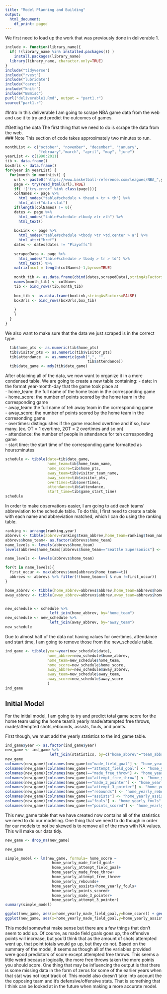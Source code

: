 ```yaml
---
title: "Model Planning and Building"
output:
  html_document:
    df_print: paged
---
```


We first need to load up the work that was previously done in deliverable 1.  
```r
include <- function(library_name){
  if( !(library_name %in% installed.packages()) )
    install.packages(library_name) 
  library(library_name, character.only=TRUE)
}
include("tidyverse")
include("rvest")
include("lubridate")
include("caret")
include("knitr")
include("BBmisc")
purl("deliverable1.Rmd", output = "part1.r")
source("part1.r")
```

#Intro
In this deliverable I am going to scrape NBA game data from the web and use it to try and predict the outcomes of games.  

#Getting the data
The first thing that we need to do is scrape the data from the web.  
### Note
This section of code takes approximately two minutes to run.  


```R
monthList <- c("october", "november", "december", "january", 
               "february","march", "april", "may", "june")
yearList <- c(1990:2011)
tib <- data.frame()
boxUrls <- data.frame()
for(year in yearList) {
  for(month in monthList) {
    url <- paste0("https://www.basketball-reference.com/leagues/NBA_",year,"_games-",month,".html")
    page <- try(read_html(url),TRUE)
    if( !("try-error" %in% class(page))){
    colNames <- page %>%
      html_nodes("table#schedule > thead > tr > th") %>%
      html_attr("data-stat")
    if(length(colNames) != 0){
    dates <- page %>%
      html_nodes("table#schedule >tbody >tr >th") %>%
      html_text()
    
    boxLink <- page %>%
      html_nodes("table#schedule >tbody >tr >td.center > a") %>%
      html_attr("href")
    dates <- dates[dates != "Playoffs"]
    
    scrapedData <- page %>%
      html_nodes("table#schedule > tbody > tr > td") %>%
      html_text() %>%
    matrix(ncol = length(colNames)-1,byrow=TRUE)
    
    month_tib <- as.data.frame(cbind(dates,scrapedData),stringAsFactors=FALSE)
    names(month_tib) <- colNames
    tib <- bind_rows(tib,month_tib)
    
    box_tib <- as.data.frame(boxLink,stringAsFactors=FALSE)
    boxUrls <- bind_rows(boxUrls,box_tib)
    
    }
    }
  }
}
```

We also want to make sure that the data we just scraped is in the correct type.  
```R
  tib$home_pts <- as.numeric(tib$home_pts)
  tib$visitor_pts <- as.numeric(tib$visitor_pts)
  tib$attendance  <- as.numeric(gsub(",", "",
                                     tib$attendance))
  tib$date_game <- mdy(tib$date_game)
```

After obtaining all of the data, we now want to organize it in a more condensed table. We are going to create a new table containing:
- date: in the format year-month-day that the game took place at  
- home_team: the full name of the home team in the corresponding game  
- home_score: the number of points scored by the home team in the corresponding game  
- away_team: the full name of teh away team in the corresponding game  
- away_score: the number of points scored by the home team in the corresonding game  
- overtimes: distinguishes if the game reached overtime and if so, how many. (ex. OT = 1 overtime, 2OT = 2 overtimes and so on)  
- attendance: the number of people in attendance for teh corresponding game  
- start time: the start time of the corresponding game formatted as hours:minutes
```R
schedule <- tibble(date=tib$date_game,
                   home_team=tib$home_team_name,
                   home_score=tib$home_pts,
                   away_team=tib$visitor_team_name,
                   away_score=tib$visitor_pts,
                   overtimes=tib$overtimes,
                   attendance=tib$attendance,
                   start_time=tib$game_start_time)
schedule
```

In order to make observations easier, I am going to add each teams' abbreviation to the schedule table. To do this, I first need to create a table with each name and abbreviation matched, which I can do using the ranking table.  

```R
ranking <- arrange(ranking,year)
abbrevs <- tibble(abbrev=ranking$team_abbrev,home_team=ranking$team_name,num = 1:nrow(ranking))
abbrevs$home_team<- as.factor(abbrevs$home_team)
name_levels <- levels(abbrevs$home_team)
levels(abbrevs$home_team)[abbrevs$home_team=="Seattle Supersonics"] <- "Seattle SuperSonics"

name_levels <- levels(abbrevs$home_team)

for(t in name_levels){
  first_occur <- max(abbrevs$num[abbrevs$home_team==t])
  abbrevs <- abbrevs %>% filter(!(home_team==t & num !=first_occur))
}

home_abbrev <- tibble(home_abbrev=abbrevs$abbrev,home_team=abbrevs$home_team)
away_abbrev <- tibble(away_abbrev=abbrevs$abbrev,away_team=abbrevs$home_team)


new_schedule <- schedule %>% 
                    left_join(home_abbrev, by="home_team")
new_schedule <- new_schedule %>% 
                    left_join(away_abbrev, by="away_team")
new_schedule
```

Due to almost half of the data not having values for overtimes, attendance and start time, I am going to remove those from the new_schedule table.  
```R

ind_game <- tibble(year=year(new_schedule$date),
                   home_abbrev=new_schedule$home_abbrev,
                   home_team=new_schedule$home_team,
                   home_score=new_schedule$home_score,
                   away_abbrev=new_schedule$away_abbrev,
                   away_team=new_schedule$away_team,
                   away_score=new_schedule$away_score
                   )
ind_game
```

## Initial Model

For the initial model, I am going to try and predict total game score for the home team using the home team's yearly made/attempted free throws, made/attempted shots,rebounds, assists, fouls, and points.  

First though, we must add the yearly statistics to the ind_game table.  
```R
ind_game$year <- as.factor(ind_game$year)
new_game <- ind_game %>% 
                    left_join(statistics, by=c("home_abbrev"="team_abbrev","year"))
new_game
colnames(new_game)[colnames(new_game)=="made_field_goal"] <- "home_yearly_made_field_goal"
colnames(new_game)[colnames(new_game)=="attempt_field_goal"] <- "home_yearly_attempt_field_goal"
colnames(new_game)[colnames(new_game)=="made_free_throw"] <- "home_yearly_made_free_throw"
colnames(new_game)[colnames(new_game)=="attempt_free_throw"] <- "home_yearly_attempt_free_throw"
colnames(new_game)[colnames(new_game)=="made_3_pointer"] <- "home_yearly_made_3_pointer"
colnames(new_game)[colnames(new_game)=="attempt_3_pointer"] <- "home_yearly_attempt_3_pointer"
colnames(new_game)[colnames(new_game)=="rebounds"] <- "home_yearly_rebounds"
colnames(new_game)[colnames(new_game)=="assists"] <- "home_yearly_assists"
colnames(new_game)[colnames(new_game)=="fouls"] <- "home_yearly_fouls"
colnames(new_game)[colnames(new_game)=="points_scored"] <- "home_yearly_points_scored"

```
This new_game table that we have created now contains all of the statistics we need to do our modeling. One thing that we need to do though in order for our models to not be skewed is to remove all of the rows with NA values. This will make our data tidy.  
```R
new_game <- drop_na(new_game)

new_game
```

```R

simple_model <- lm(new_game, formula= home_score ~
                     home_yearly_made_field_goal+ 
                     home_yearly_attempt_field_goal+
                     home_yearly_made_free_throw+
                     home_yearly_attempt_free_throw+
                     home_yearly_rebounds+
                     home_yearly_assists+home_yearly_fouls+
                     home_yearly_points_scored+
                     home_yearly_made_3_pointer+
                     home_yearly_attempt_3_pointer)
summary(simple_model)

```

```R
ggplot(new_game, aes(x=home_yearly_made_field_goal,y=home_score)) + geom_smooth(method=lm)
ggplot(new_game, aes(x=home_yearly_made_field_goal,y=home_yearly_assists)) + geom_point()

```


This model somewhat make sense but there are a few things that don't seem to add up. Of course, as made field goals goes up, the offensive points will increase, but you'd think that as the amount of shots attempted went up, that point totals would go up, but they do not. Based on the summary of the model, it seems as though all of the variables provided were good predictors of score except attempted free throws. This seems a little weird because logically, the more free throws taken the more points you should score. One thing that may be influencing the output is that there is some missing data in the form of zeros for some of the earlier years when that stat was not kept track of. This model also doesn't take into account the the opposing team and it's defensive/offensive stats. That is something that I think can be looked at in the future when making a more accurate model.









